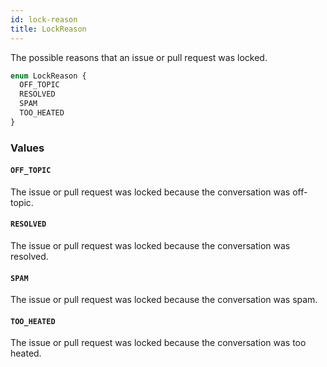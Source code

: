 ```yaml
---
id: lock-reason
title: LockReason
---
```


The possible reasons that an issue or pull request was locked.

```graphql
enum LockReason {
  OFF_TOPIC
  RESOLVED
  SPAM
  TOO_HEATED
}
```

### Values

#### `OFF_TOPIC`

The issue or pull request was locked because the conversation was off-topic.

#### `RESOLVED`

The issue or pull request was locked because the conversation was resolved.

#### `SPAM`

The issue or pull request was locked because the conversation was spam.

#### `TOO_HEATED`

The issue or pull request was locked because the conversation was too heated.
